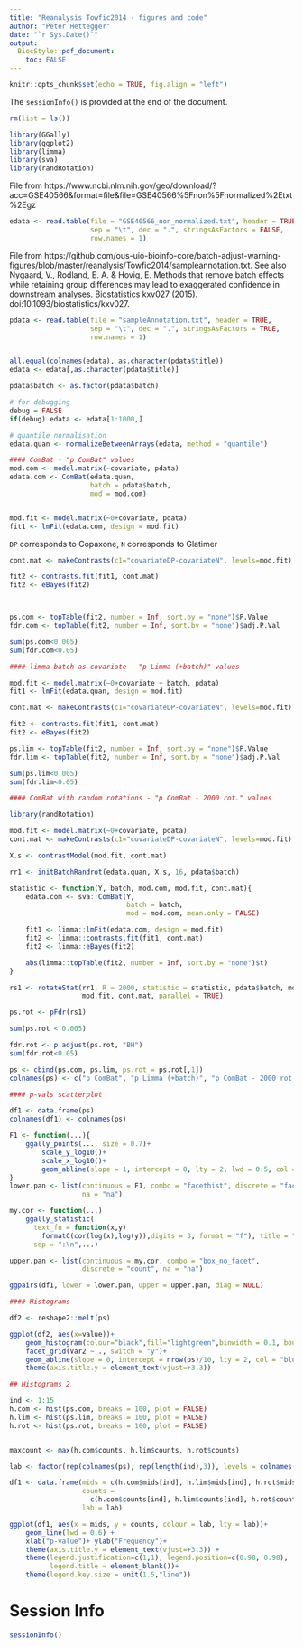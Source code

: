 ```yaml
---
title: "Reanalysis Towfic2014 - figures and code"
author: "Peter Hettegger"
date: "`r Sys.Date()`"
output:
  BiocStyle::pdf_document:
    toc: FALSE
---
```


```r
knitr::opts_chunk$set(echo = TRUE, fig.align = "left")
```

The `sessionInfo()` is provided at the end of the document.


```r
rm(list = ls())

library(GGally)
library(ggplot2)
library(limma)
library(sva)
library(randRotation)
```


File from https://www.ncbi.nlm.nih.gov/geo/download/?acc=GSE40566&format=file&file=GSE40566%5Fnon%5Fnormalized%2Etxt%2Egz

```r
edata <- read.table(file = "GSE40566_non_normalized.txt", header = TRUE,
                    sep = "\t", dec = ".", stringsAsFactors = FALSE,
                    row.names = 1)
```

File from https://github.com/ous-uio-bioinfo-core/batch-adjust-warning-figures/blob/master/reanalysis/Towfic2014/sampleannotation.txt. See also Nygaard, V., Rodland, E. A. & Hovig, E. Methods that remove batch effects while retaining group differences may lead to exaggerated confidence in downstream analyses. Biostatistics kxv027 (2015). doi:10.1093/biostatistics/kxv027.

```r
pdata <- read.table(file = "sampleAnnotation.txt", header = TRUE,
                    sep = "\t", dec = ".", stringsAsFactors = TRUE,
                    row.names = 1)


all.equal(colnames(edata), as.character(pdata$title))
edata <- edata[,as.character(pdata$title)]

pdata$batch <- as.factor(pdata$batch)
```


```r
# for debugging
debug = FALSE
if(debug) edata <- edata[1:1000,]
```


```r
# quantile normalisation
edata.quan <- normalizeBetweenArrays(edata, method = "quantile")
```


```r
#### ComBat - "p ComBat" values
mod.com <- model.matrix(~covariate, pdata)
edata.com <- ComBat(edata.quan,
                    batch = pdata$batch,
                    mod = mod.com)


mod.fit <- model.matrix(~0+covariate, pdata)
fit1 <- lmFit(edata.com, design = mod.fit)
```

`DP` corresponds to Copaxone, `N` corresponds to Glatimer

```r
cont.mat <- makeContrasts(c1="covariateDP-covariateN", levels=mod.fit)

fit2 <- contrasts.fit(fit1, cont.mat)
fit2 <- eBayes(fit2)



ps.com <- topTable(fit2, number = Inf, sort.by = "none")$P.Value
fdr.com <- topTable(fit2, number = Inf, sort.by = "none")$adj.P.Val

sum(ps.com<0.005)
sum(fdr.com<0.05)
```


```r
#### limma batch as covariate - "p Limma (+batch)" values

mod.fit <- model.matrix(~0+covariate + batch, pdata)
fit1 <- lmFit(edata.quan, design = mod.fit)

cont.mat <- makeContrasts(c1="covariateDP-covariateN", levels=mod.fit)

fit2 <- contrasts.fit(fit1, cont.mat)
fit2 <- eBayes(fit2)

ps.lim <- topTable(fit2, number = Inf, sort.by = "none")$P.Value
fdr.lim <- topTable(fit2, number = Inf, sort.by = "none")$adj.P.Val

sum(ps.lim<0.005)
sum(fdr.lim<0.05)
```


```r
#### ComBat with random rotations - "p ComBat - 2000 rot." values

library(randRotation)

mod.fit <- model.matrix(~0+covariate, pdata)
cont.mat <- makeContrasts(c1="covariateDP-covariateN", levels=mod.fit)

X.s <- contrastModel(mod.fit, cont.mat)
```


```r
rr1 <- initBatchRandrot(edata.quan, X.s, 16, pdata$batch)
```


```r
statistic <- function(Y, batch, mod.com, mod.fit, cont.mat){
    edata.com <- sva::ComBat(Y,
                             batch = batch,
                             mod = mod.com, mean.only = FALSE)

    fit1 <- limma::lmFit(edata.com, design = mod.fit)
    fit2 <- limma::contrasts.fit(fit1, cont.mat)
    fit2 <- limma::eBayes(fit2)

    abs(limma::topTable(fit2, number = Inf, sort.by = "none")$t)
}
```


```r
rs1 <- rotateStat(rr1, R = 2000, statistic = statistic, pdata$batch, mod.com,
                  mod.fit, cont.mat, parallel = TRUE)
```


```r
ps.rot <- pFdr(rs1)

sum(ps.rot < 0.005)

fdr.rot <- p.adjust(ps.rot, "BH")
sum(fdr.rot<0.05)

ps <- cbind(ps.com, ps.lim, ps.rot = ps.rot[,1])
colnames(ps) <- c("p ComBat", "p Limma (+batch)", "p ComBat - 2000 rot.")

```


```r
#### p-vals scatterplot

df1 <- data.frame(ps)
colnames(df1) <- colnames(ps)

F1 <- function(...){
    ggally_points(..., size = 0.7)+
        scale_y_log10()+
        scale_x_log10()+
        geom_abline(slope = 1, intercept = 0, lty = 2, lwd = 0.5, col = "red")
}
lower.pan <- list(continuous = F1, combo = "facethist", discrete = "facetbar",
                  na = "na")

my.cor <- function(...)
    ggally_statistic(
      text_fn = function(x,y)
        formatC(cor(log(x),log(y)),digits = 3, format = "f"), title = "Corr",
      sep = ":\n",...)

upper.pan <- list(continuous = my.cor, combo = "box_no_facet",
                  discrete = "count", na = "na")

ggpairs(df1, lower = lower.pan, upper = upper.pan, diag = NULL)
```


```r
#### Histograms

df2 <- reshape2::melt(ps)

ggplot(df2, aes(x=value))+
    geom_histogram(colour="black",fill="lightgreen",binwidth = 0.1, boundary=0)+
    facet_grid(Var2 ~ ., switch = "y")+
    geom_abline(slope = 0, intercept = nrow(ps)/10, lty = 2, col = "blue")+
    theme(axis.title.y = element_text(vjust=+3.3))
```


```r
## Histograms 2

ind <- 1:15
h.com <- hist(ps.com, breaks = 100, plot = FALSE)
h.lim <- hist(ps.lim, breaks = 100, plot = FALSE)
h.rot <- hist(ps.rot, breaks = 100, plot = FALSE)


maxcount <- max(h.com$counts, h.lim$counts, h.rot$counts)

lab <- factor(rep(colnames(ps), rep(length(ind),3)), levels = colnames(ps))

df1 <- data.frame(mids = c(h.com$mids[ind], h.lim$mids[ind], h.rot$mids[ind]),
                  counts = 
                    c(h.com$counts[ind], h.lim$counts[ind], h.rot$counts[ind]),
                  lab = lab)

ggplot(df1, aes(x = mids, y = counts, colour = lab, lty = lab))+
    geom_line(lwd = 0.6) +
    xlab("p-value")+ ylab("Frequency")+
    theme(axis.title.y = element_text(vjust=+3.3)) +
    theme(legend.justification=c(1,1), legend.position=c(0.98, 0.98),
          legend.title = element_blank())+
    theme(legend.key.size = unit(1.5,"line"))

```

# Session Info

```r
sessionInfo()
```

